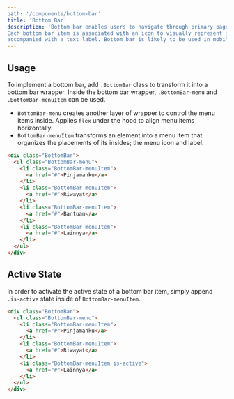 ```yaml
---
path: '/components/bottom-bar'
title: 'Bottom Bar'
description: 'Bottom bar enables users to navigate through primary pages of our application. 
Each bottom bar item is associated with an icon to visually represent its destination and 
accompanied with a text label. Bottom bar is likely to be used in mobile-view.'
---
```


## Usage

To implement a bottom bar, add `.BottomBar` class to transform it into a bottom bar wrapper. Inside
the bottom bar wrapper, `.BottomBar-menu` and `.BottomBar-menuItem` can be used.

- `BottomBar-menu` creates another layer of wrapper to control the menu items inside. Applies `flex` under the hood
  to align menu items horizontally.
- `BottomBar-menuItem` transforms an element into a menu item that organizes the placements of its insides; the menu icon and label.

```html preview=true bgColor=lighter center=true
<div class="BottomBar">
  <ul class="BottomBar-menu">
    <li class="BottomBar-menuItem">
      <a href="#">Pinjamanku</a>
    </li>
    <li class="BottomBar-menuItem">
      <a href="#">Riwayat</a>
    </li>
    <li class="BottomBar-menuItem">
      <a href="#">Bantuan</a>
    </li>
    <li class="BottomBar-menuItem">
      <a href="#">Lainnya</a>
    </li>
  </ul>
</div>
```

## Active State

In order to activate the active state of a bottom bar item, simply append `.is-active` state inside
of `BottomBar-menuItem`.

```html preview=true bgColor=lighter center=true
<div class="BottomBar">
  <ul class="BottomBar-menu">
    <li class="BottomBar-menuItem">
      <a href="#">Pinjamanku</a>
    </li>
    <li class="BottomBar-menuItem">
      <a href="#">Riwayat</a>
    </li>
    <li class="BottomBar-menuItem is-active">
      <a href="#">Lainnya</a>
    </li>
  </ul>
</div>
```
